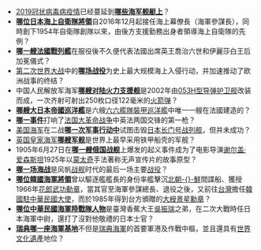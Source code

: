 *[[2019冠状病毒病疫情|2019冠状病毒病疫情]]已经蔓延到'''[[2019冠状病毒病海军舰艇疫情|哪些海军舰艇上]]'''？
*'''[[村川豐|哪位日本海上自衛隊將領]]'''自2016年12月起接任海上幕僚長（海軍參謀長），同時創下1954年自衛隊創隊以來，由後方支援勤務出身者領導海上自衛隊的先例？
*'''[[敦克爾克號戰列艦|哪一艘法國戰列艦]]'''在服役後不久便代表法國出席英王喬治六世和伊麗莎白王后加冕儀式？
*[[第二次世界大战|第二次世界大战]]中的'''[[霸王行动|哪场战役]]'''为史上最大规模海上入侵行动，并加速推动了欧洲战事的终结？
*中国人民解放军海军'''[[九江号导弹护卫舰|哪艘对陆火力支援舰]]'''是2002年由[[053H型导弹护卫舰|053H型导弹护卫舰]]改装而成，一次齐射可射出250枚口径122毫米的[[火箭弹|火箭弹]]？
* '''[[吾妻號裝甲巡洋艦|哪艘大日本帝國巡洋艦]]'''是六艘[[六六艦隊|六六艦隊]][[裝甲巡洋艦|裝甲巡洋艦]]中唯一一艘在法國建造的？
*'''[[奇尔德斯号事件|哪一事件]]'''打响了[[法国大革命战争|法国大革命战争]]中英法两国交锋的第一枪？
*[[美国海军|美国海军]]在二战'''[[横须贺空袭|哪一次军事行动中]]'''试图击毁[[大日本帝国海军|日本]][[长门号战列舰|长门号战列舰]]，但并未成功？
*[[英国皇家海军|英国皇家海军]]'''[[勇士号铁甲舰|哪艘军舰]]'''是世界上最早采用铁甲船壳的军舰？
*1905年6月27日在'''[[波将金号战舰_(1905年)|哪一艘俄国战舰]]'''上爆发的起义事件成为了电影导演[[谢尔盖·爱森斯坦|谢尔盖·爱森斯坦]]1925年以[[蒙太奇|蒙太奇]]手法著称无声宣传片的故事原型？
*'''[[锡诺普海战|哪一场海战]]'''是风帆[[战舰|战舰]]时代的最后一场主要[[战役|战役]]？
*'''[[金鍾坤|哪位韓國海軍將領]]'''曾以驅逐艦艦長的身份率艦擊沉[[朝鮮民主主義人民共和國|北朝-{}-鮮]]間諜船、獲授1966年[[花郎武功勳章|花郎武功勳章]]，當其官至海軍參謀總長、退役之後，又前往[[台灣|台灣]]擔任[[中華民國與大韓民國關係#歷任大韓民國駐中華民國大使、代表|韓國駐中華民國大使]]，而於1985年得到台方頒贈的[[大綬景星勳章|大綬景星勳章]]？
*'''[[吳振武|哪位中華民國海軍陸戰隊人物]]'''是臺灣香蕉大王[[吳振瑞|吳振瑞]]之弟，在二次大戰時任日本海軍中尉，還打了沒對他敬禮的日本士官？
*'''[[卡爾斯克魯納海軍基地|瑞典哪一座海軍基地]]'''不但是[[瑞典海軍|瑞典海軍]]的首要軍港及作戰中樞，並且還具有[[世界文化遺產|世界文化遺產]]地位？